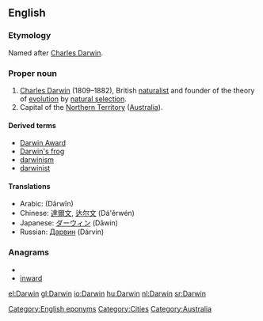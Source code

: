 ==English==
{{wikipedia}}

===Etymology===
Named after [[w:Charles Darwin|Charles Darwin]].

===Proper noun===
{{en-proper noun}}

# [[w:Charles Darwin|Charles Darwin]] (1809–1882), British [[naturalist]] and founder of the theory of [[evolution]] by [[natural selection]].
# Capital of the [[Northern Territory]] ([[Australia]]).

====Derived terms====
* [[Darwin Award]]
*[[Darwin's frog]]
* [[darwinism]]
* [[darwinist]]

====Translations====
* Arabic: {{Arab|[[داروين]]}} (Dārwīn) {{m}}
* Chinese: [[達爾文]], [[达尔文]] (Dá'ěrwén)
* Japanese: [[ダーウィン]] (Dāwin)
* Russian: [[Дарвин]] (Dárvin) {{m}}

===Anagrams===
* {{alphagram|adinrw}}
* [[inward#English|inward]]


[[Category:English eponyms]]
[[Category:Cities]]
[[Category:Australia]]

[[el:Darwin]]
[[gl:Darwin]]
[[io:Darwin]]
[[hu:Darwin]]
[[nl:Darwin]]
[[sr:Darwin]]